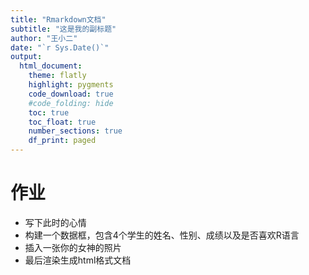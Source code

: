 ```yaml
---
title: "Rmarkdown文档"
subtitle: "这是我的副标题"
author: "王小二"
date: "`r Sys.Date()`"
output: 
  html_document:
    theme: flatly
    highlight: pygments
    code_download: true
    #code_folding: hide
    toc: true
    toc_float: true
    number_sections: true
    df_print: paged
---
```





# 作业

- 写下此时的心情
- 构建一个数据框，包含4个学生的姓名、性别、成绩以及是否喜欢R语言
- 插入一张你的女神的照片
- 最后渲染生成html格式文档
